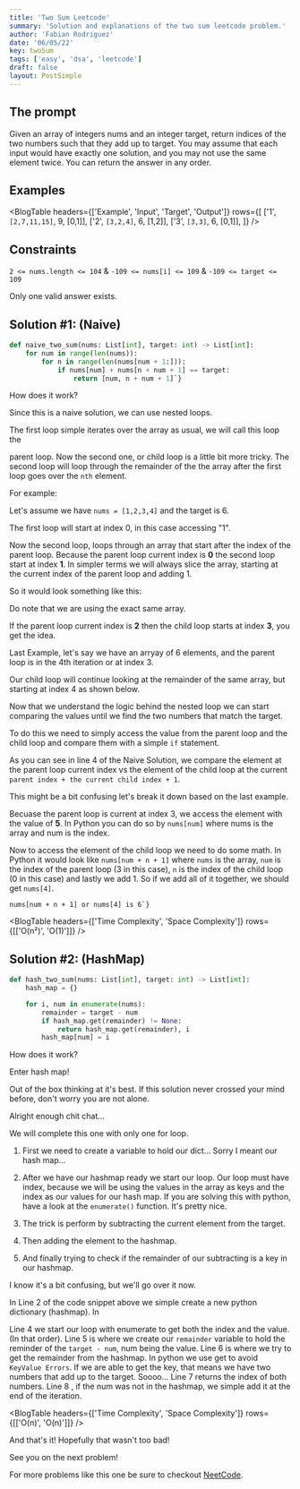 ```yaml
---
title: 'Two Sum Leetcode'
summary: 'Solution and explanations of the two sum leetcode problem.'
author: 'Fabian Rodriguez'
date: '06/05/22'
key: twoSum
tags: ['easy', 'dsa', 'leetcode']
draft: false
layout: PostSimple
---
```


## The prompt

Given an array of integers nums and an integer target, return indices of the two numbers such that they add up to target.
You may assume that each input would have exactly one solution, and you may not use the same element twice.
You can return the answer in any order.

## Examples

<BlogTable
  headers={['Example', 'Input', 'Target', 'Output']}
  rows={[
    ['1', `[2,7,11,15]`, 9, <span className="mark">[0,1]</span>],
    ['2', `[3,2,4]`, 6, <span className="mark">[1,2]</span>],
    ['3', `[3,3]`, 6, <span className="mark">[0,1]</span>],
  ]}
/>

## Constraints

`2 <= nums.length <= 104` & `-109 <= nums[i] <= 109` & `-109 <= target <= 109`

Only one valid answer exists.

## Solution #1: (Naive)

```python:two_sum_naive.py
def naive_two_sum(nums: List[int], target: int) -> List[int]:
    for num in range(len(nums)):
        for n in range(len(nums[num + 1:])):
            if nums[num] + nums[n + num + 1] == target:
                return [num, n + num + 1]`}
```

<span className="text-xl font-bold">How does it work?</span>

Since this is a naive solution, we can use nested loops.

The first loop simple iterates over the array as usual, we will call this loop the

<CoolText color="text-r-purple dark:text-light-green">parent loop</CoolText>. Now the second one, or
<CoolText color="text-r-purple dark:text-light-green"> child loop </CoolText>
is a little bit more tricky. The second loop will loop through the remainder of the the array after
the first loop goes over the `nth` element.

For example:

Let's assume we have `nums = [1,2,3,4]` and the target is 6.

The first loop will start at index 0, in this case accessing "1".

<Indexing length={4} highlight={[0]} />

Now the second loop, loops through an array that start after the index of the parent loop.
Because the parent loop current index is **0** the second loop start at index **1**. In simpler terms
we will always slice the array, starting at the current index of the parent loop and adding 1.

So it would look something like this:

<Indexing length={3} start={1} highlight={[0]} />

<BlogWarning variant="info" title="Same Array">
  Do note that we are using the exact same array.
</BlogWarning>

If the parent loop current index is **2** then the child loop starts at index **3**, you get the idea.

Last Example, let's say we have an arryay of 6 elements, and the parent loop is in the 4th iteration or at index 3.

<Indexing length={6} start={1} highlight={[3]} />

Our child loop will continue looking at the remainder of the same array, but starting at index 4 as shown below.

<Indexing length={6} start={1} highlight={[4]} />

Now that we understand the logic behind the nested loop we
can start comparing the values until we find the two numbers
that match the target.

To do this we need to simply access the value from the parent loop and
the child loop and compare them with a simple `if` statement.

As you can see in line 4 of the Naive Solution, we compare the element at the parent loop current index vs
the element of the child loop at the current `parent index + the current child index + 1`.

This might be a bit confusing let's break it down based on the last example.

Becuase the parent loop is current at index 3, we access the element with the value of **5**. In Python
you can do so by `nums[num]` where nums is the array and num is the index.

Now to access the element of the child loop we need to do some math. In Python it would look like
`nums[num + n + 1]` where `nums` is the array, `num` is the index of the parent loop (3 in this case), `n` is the index of the
child loop (0 in this case) and lastly we add 1. So if we add all of it together, we should get `nums[4]`.

```nums[num] or nums[3] is 5
nums[num + n + 1] or nums[4] is 6`}
```

<BlogTable headers={['Time Complexity', 'Space Complexity']} rows={[['O(n²)', 'O(1)']]} />

## Solution #2: (HashMap)

```python:two_sum_hashmap.py
def hash_two_sum(nums: List[int], target: int) -> List[int]:
    hash_map = {}

    for i, num in enumerate(nums):
        remainder = target - num
        if hash_map.get(remainder) != None:
            return hash_map.get(remainder), i
        hash_map[num] = i
```

<span className="text-xl font-bold">How does it work?</span>

Enter hash map!

Out of the box thinking at it's best.
If this solution never crossed your mind before,
don't worry you are not alone.

Alright enough chit chat...

We will complete this one with only one for loop.

1. First we need to create a variable to hold our dict... Sorry I meant our hash map...

2. After we have our hashmap ready we start our loop. Our loop must have index, because we will
   be using the values in the array as keys and the index as our values for our hash map. If you are solving this with
   python, have a look at the `enumerate()` function. It's pretty nice.

3. The trick is perform by subtracting the current element from the target.

4. Then adding the element to the hashmap.

5. And finally trying to check if the remainder of our subtracting is a key in our hashmap.

I know it's a bit confusing, but we'll go over it now.

In <CoolText color="text-r-purple dark:text-light-green">Line 2</CoolText> of the code snippet above we simple create a new python dictionary (hashmap). In

<CoolText color="text-r-purple dark:text-light-green"> Line 4</CoolText> we start our loop with enumerate
to get both the index and the value. (In that order).
<CoolText color="text-r-purple dark:text-light-green">Line 5</CoolText>
is where we create our `remainder` variable to hold the reminder of the `target - num`, num being the
value.
<CoolText color="text-r-purple dark:text-light-green"> Line 6</CoolText>
is where we try to get the remainder from the hashmap. In python we use get to avoid `KeyValue Errors`.
If we are able to get the key, that means we have two numbers that add up to the target. Soooo...
<CoolText color="text-r-purple dark:text-light-green">Line 7 </CoolText>
returns the index of both numbers.
<CoolText color="text-r-purple dark:text-light-green">Line 8 </CoolText>, if the num was not in the
hashmap, we simple add it at the end of the iteration.

<BlogTable headers={['Time Complexity', 'Space Complexity']} rows={[['O(n)', 'O(n)']]} />

And that's it! Hopefully that wasn't too bad!

See you on the next problem!

For more problems like this one be sure to checkout [NeetCode](https://neetcode.io/).
